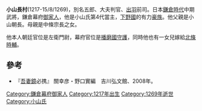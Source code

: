 '''小山長村'''(1217-15/8/1269)，別名五郎、大夫判官、[[出羽|出羽]]前司。日本[[鎌倉時代|鎌倉時代]]中期武將，鎌倉幕府[[御家人|御家人]]，他是小山氏第4代當主，[[下野國|下野國]]的有力[[豪族|豪族]]。他父親是小山朝長。母親是中條宗長之女。

他本人朝廷官位是左衛門尉，幕府官位是[[播磨國|播磨國]][[守護|守護]]，同時他也有一女兒嫁給[[北條時輔|北條時輔]]。

==參考==
*『[[吾妻鏡|吾妻鏡]]必携』 關幸彦・野口實編　吉川弘文館、2008年。

[[Category:鎌倉幕府御家人|Category:鎌倉幕府御家人]]
[[Category:1217年出生|Category:1217年出生]]
[[Category:1269年逝世|Category:1269年逝世]]
[[Category:小山氏|Category:小山氏]]